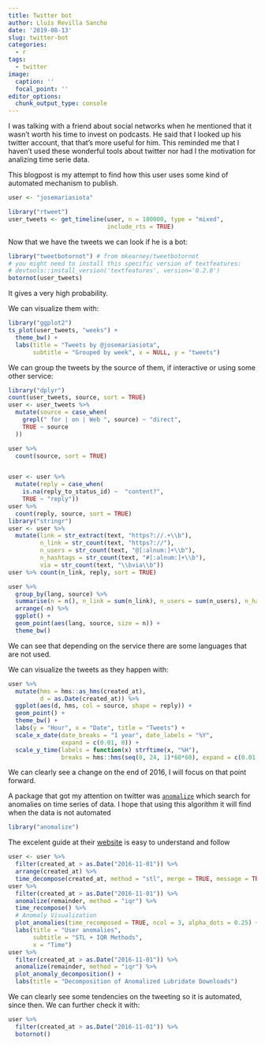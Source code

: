 ```yaml
---
title: Twitter bot
author: Lluís Revilla Sancho
date: '2019-08-13'
slug: twitter-bot
categories:
  - r
tags:
  - twitter
image:
  caption: ''
  focal_point: ''
editor_options: 
  chunk_output_type: console
---
```



I was talking with a friend about social networks when he mentioned that it 
wasn't worth his time to invest on podcasts. 
He said that I looked up his twitter account, that that's more useful for him. 
This reminded me that I haven't used these wonderful tools about twitter nor had I the motivation for analizing time serie data.

This blogpost is my attempt to find how this user uses some kind of automated mechanism to publish.


```r
user <- "josemariasiota"
```

```r
library("rtweet")
user_tweets <- get_timeline(user, n = 180000, type = "mixed", 
                            include_rts = TRUE)
```

Now that we have the tweets we can look if he is a bot:
```r
library("tweetbotornot") # from mkearney/tweetbotornot
# you might need to install this specific version of textfeatures:
# devtools::install_version('textfeatures', version='0.2.0')
botornot(user_tweets)
```
It gives a very high probability.

We can visualize them with:
```r
library("ggplot2")
ts_plot(user_tweets, "weeks") +
  theme_bw() +
  labs(title = "Tweets by @josemariasiota",
       subtitle = "Grouped by week", x = NULL, y = "tweets")
```

We can group the tweets by the source of them, if interactive or using some other service:

```r
library("dplyr")
count(user_tweets, source, sort = TRUE)
user <- user_tweets %>% 
  mutate(source = case_when(
    grepl(" for | on | Web ", source) ~ "direct",
    TRUE ~ source
  ))

user %>% 
  count(source, sort = TRUE)


user <- user %>% 
  mutate(reply = case_when(
    is.na(reply_to_status_id) ~  "content?",
    TRUE ~ "reply"))
user %>% 
  count(reply, source, sort = TRUE)
library("stringr")
user <- user %>% 
  mutate(link = str_extract(text, "https?://.+\\b"),
         n_link = str_count(text, "https?://"),
         n_users = str_count(text, "@[:alnum:]+\\b"),
         n_hashtags = str_count(text, "#[:alnum:]+\\b"),
         via = str_count(text, "\\bvia\\b"))
user %>% count(n_link, reply, sort = TRUE)

user %>% 
  group_by(lang, source) %>% 
  summarise(n = n(), n_link = sum(n_link), n_users = sum(n_users), n_hashtags = sum(n_hashtags)) %>% 
  arrange(-n) %>% 
  ggplot() +
  geom_point(aes(lang, source, size = n)) +
  theme_bw()
```

We can see that depending on the service there are some languages that are not used.

We can visualize the tweets as they happen with:
```r
user %>% 
  mutate(hms = hms::as_hms(created_at),
         d = as.Date(created_at)) %>% 
  ggplot(aes(d, hms, col = source, shape = reply)) +
  geom_point() +
  theme_bw() +
  labs(y = "Hour", x = "Date", title = "Tweets") +
  scale_x_date(date_breaks = "1 year", date_labels = "%Y", 
               expand = c(0.01, 0)) +
  scale_y_time(labels = function(x) strftime(x, "%H"),
               breaks = hms::hms(seq(0, 24, 1)*60*60), expand = c(0.01, 0))
```

We can clearly see a change on the end of 2016, I will focus on that point forward.

A package that got my attention on twitter was [`anomalize`](https://cran.r-project.org/package=anomalize) which search for anomalies on time series of data. I hope that using this algorithm it will find when the data is not automated

```r
library("anomalize")
```

The excelent guide at their [website](https://business-science.github.io/anomalize/) is easy to understand and follow


```r
user <- user %>% 
  filter(created_at > as.Date("2016-11-01")) %>% 
  arrange(created_at) %>% 
  time_decompose(created_at, method = "stl", merge = TRUE, message = TRUE) 
user %>% 
  filter(created_at > as.Date("2016-11-01")) %>% 
  anomalize(remainder, method = "iqr") %>%
  time_recompose() %>%
  # Anomaly Visualization
  plot_anomalies(time_recomposed = TRUE, ncol = 3, alpha_dots = 0.25) +
  labs(title = "User anomalies", 
       subtitle = "STL + IQR Methods", 
       x = "Time") 
user %>% 
  filter(created_at > as.Date("2016-11-01")) %>% 
  anomalize(remainder, method = "iqr") %>%
  plot_anomaly_decomposition() +
  labs(title = "Decomposition of Anomalized Lubridate Downloads")
```

We can clearly see some tendencies on the tweeting so it is automated, since then. We can further check it with:


```r
user %>% 
  filter(created_at > as.Date("2016-11-01")) %>% 
  botornot()
```

